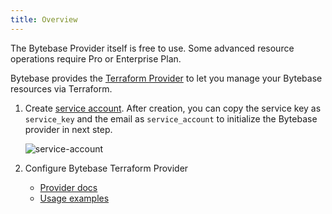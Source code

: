 ```yaml
---
title: Overview
---
```


<Card
  title="Tutorial: Manage Databases in Bytebase with Terraform"
  icon="graduation-cap"
  href="/tutorials/manage-databases-in-bytebase-with-terraform"
  horizontal
/>

<Note>

The Bytebase Provider itself is free to use. Some advanced resource operations require Pro or Enterprise Plan.

</Note>

Bytebase provides the [Terraform Provider](https://registry.terraform.io/providers/bytebase/bytebase) to let you manage your Bytebase resources via Terraform.

1. Create [service account](/integrations/api/authentication/#service-account). After creation, you can copy the service key as `service_key` and the email as `service_account` to initialize the Bytebase provider in next step.

   ![service-account](/content/docs/get-started/work-with-terraform/service-account.webp)

1. Configure Bytebase Terraform Provider
   - [Provider docs](https://registry.terraform.io/providers/bytebase/bytebase/latest/docs)
   - [Usage examples](https://github.com/bytebase/terraform-provider-bytebase/tree/main/examples)
